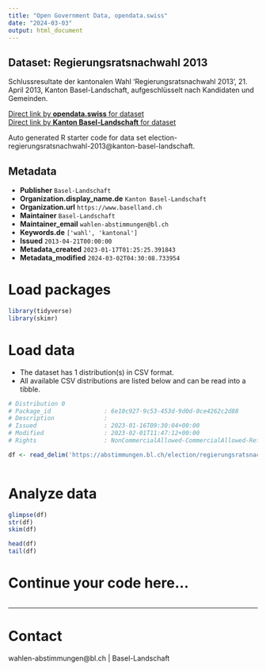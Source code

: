 ```yaml
---
title: "Open Government Data, opendata.swiss"
date: "2024-03-03"
output: html_document
---
```


## Dataset: Regierungsratsnachwahl 2013

Schlussresultate der kantonalen Wahl 'Regierungsratsnachwahl 2013', 21. April 2013, Kanton Basel-Landschaft, aufgeschlüsselt nach Kandidaten und Gemeinden.

[Direct link by **opendata.swiss** for dataset](https://opendata.swiss/de/dataset/regierungsratsnachwahl-2013)<br>
[Direct link by **Kanton Basel-Landschaft** for dataset](https://abstimmungen.bl.ch/election/regierungsratsnachwahl-2013/data)

Auto generated R starter code for data set election-regierungsratsnachwahl-2013@kanton-basel-landschaft.

## Metadata

- **Publisher** `Basel-Landschaft`
- **Organization.display_name.de** `Kanton Basel-Landschaft`
- **Organization.url** `https://www.baselland.ch`
- **Maintainer** `Basel-Landschaft`
- **Maintainer_email** `wahlen-abstimmungen@bl.ch`
- **Keywords.de** `['wahl', 'kantonal']`
- **Issued** `2013-04-21T00:00:00`
- **Metadata_created** `2023-01-17T01:25:25.391843`
- **Metadata_modified** `2024-03-02T04:30:08.733954`


# Load packages

```r

library(tidyverse)
library(skimr)

```

# Load data

-   The dataset has 1 distribution(s) in CSV format.
-   All available CSV distributions are listed below and can be read into a tibble.

```r

# Distribution 0
# Package_id               : 6e10c927-9c53-453d-9d0d-0ce4262c2d88
# Description              : 
# Issued                   : 2023-01-16T09:30:04+00:00
# Modified                 : 2023-02-01T11:47:12+00:00
# Rights                   : NonCommercialAllowed-CommercialAllowed-ReferenceRequired

df <- read_delim('https://abstimmungen.bl.ch/election/regierungsratsnachwahl-2013/data-csv')



```

# Analyze data

```r

glimpse(df)
str(df)
skim(df)

head(df)
tail(df)

```

# Continue your code here...

```r

```

------------------------------------------------------------------------

# Contact

wahlen-abstimmungen@bl.ch | Basel-Landschaft
